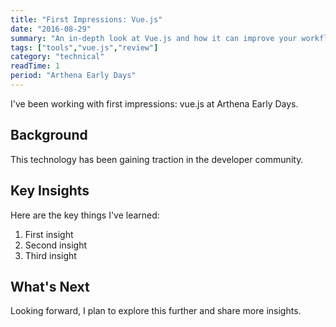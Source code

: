 ```yaml
---
title: "First Impressions: Vue.js"
date: "2016-08-29"
summary: "An in-depth look at Vue.js and how it can improve your workflow."
tags: ["tools","vue.js","review"]
category: "technical"
readTime: 1
period: "Arthena Early Days"
---
```


I've been working with first impressions: vue.js at Arthena Early Days.

## Background

This technology has been gaining traction in the developer community.

## Key Insights

Here are the key things I've learned:

1. First insight
2. Second insight
3. Third insight

## What's Next

Looking forward, I plan to explore this further and share more insights.

